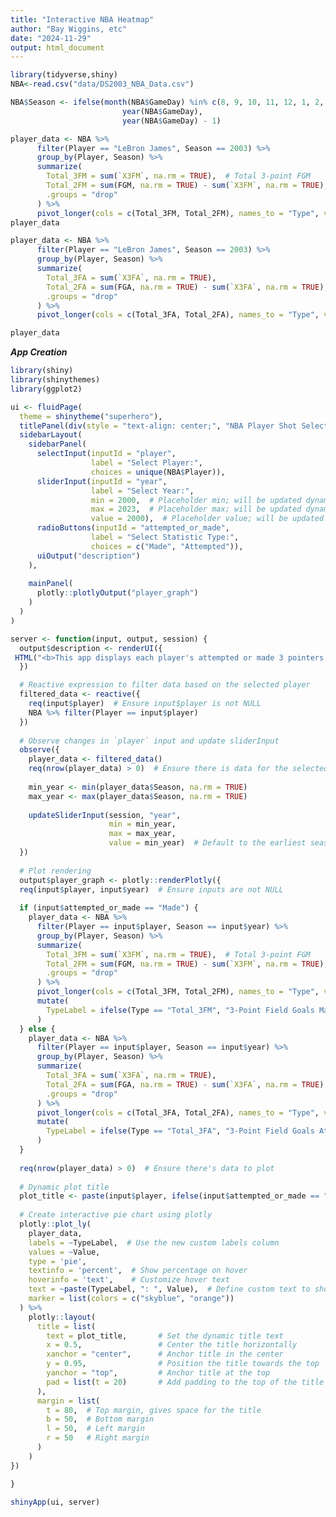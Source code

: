 ```yaml
---
title: "Interactive NBA Heatmap"
author: "Bay Wiggins, etc"
date: "2024-11-29"
output: html_document
---
```


```r
library(tidyverse,shiny)
NBA<-read.csv("data/DS2003_NBA_Data.csv")
```

```r
NBA$Season <- ifelse(month(NBA$GameDay) %in% c(8, 9, 10, 11, 12, 1, 2, 3, 4, 5, 6), 
                         year(NBA$GameDay), 
                         year(NBA$GameDay) - 1) 
```
```r
player_data <- NBA %>%
      filter(Player == "LeBron James", Season == 2003) %>%
      group_by(Player, Season) %>%
      summarize(
        Total_3FM = sum(`X3FM`, na.rm = TRUE),  # Total 3-point FGM
        Total_2FM = sum(FGM, na.rm = TRUE) - sum(`X3FM`, na.rm = TRUE),  # Total 2-point FGM
        .groups = "drop"
      ) %>%
      pivot_longer(cols = c(Total_3FM, Total_2FM), names_to = "Type", values_to = "Value")
player_data
```

```r
player_data <- NBA %>%
      filter(Player == "LeBron James", Season == 2003) %>%
      group_by(Player, Season) %>%
      summarize(
        Total_3FA = sum(`X3FA`, na.rm = TRUE), 
        Total_2FA = sum(FGA, na.rm = TRUE) - sum(`X3FA`, na.rm = TRUE), 
        .groups = "drop"
      ) %>%
      pivot_longer(cols = c(Total_3FA, Total_2FA), names_to = "Type", values_to = "Value")

player_data
```

***App Creation***

```r
library(shiny)
library(shinythemes)
library(ggplot2)

ui <- fluidPage(
  theme = shinytheme("superhero"),
  titlePanel(div(style = "text-align: center;", "NBA Player Shot Selection Over Time")),
  sidebarLayout(
    sidebarPanel(
      selectInput(inputId = "player", 
                  label = "Select Player:", 
                  choices = unique(NBA$Player)),
      sliderInput(inputId = "year", 
                  label = "Select Year:", 
                  min = 2000,  # Placeholder min; will be updated dynamically
                  max = 2023,  # Placeholder max; will be updated dynamically
                  value = 2000),  # Placeholder value; will be updated dynamically
      radioButtons(inputId = "attempted_or_made", 
                  label = "Select Statistic Type:", 
                  choices = c("Made", "Attempted")),
      uiOutput("description")
    ),
    
    mainPanel(
      plotly::plotlyOutput("player_graph")
    )
  )
)

server <- function(input, output, session) {
  output$description <- renderUI({
 HTML("<b>This app displays each player's attempted or made 3 pointers vs attempted or made 2 pointers by a full season that they were in the NBA.</b><div style='margin-top: 10px'>The data is based on the NBA player statistics from the regular season. Choose a player of interest and a type of shot (made, attempted) you are interested in, and see the player's shooting trends over time. Enjoy!</div>")
  })

  # Reactive expression to filter data based on the selected player
  filtered_data <- reactive({
    req(input$player)  # Ensure input$player is not NULL
    NBA %>% filter(Player == input$player)
  })
  
  # Observe changes in `player` input and update sliderInput
  observe({
    player_data <- filtered_data()
    req(nrow(player_data) > 0)  # Ensure there is data for the selected player
    
    min_year <- min(player_data$Season, na.rm = TRUE)
    max_year <- max(player_data$Season, na.rm = TRUE)
    
    updateSliderInput(session, "year",
                      min = min_year,
                      max = max_year,
                      value = min_year)  # Default to the earliest season
  })
  
  # Plot rendering
  output$player_graph <- plotly::renderPlotly({
  req(input$player, input$year)  # Ensure inputs are not NULL
  
  if (input$attempted_or_made == "Made") {
    player_data <- NBA %>%
      filter(Player == input$player, Season == input$year) %>%
      group_by(Player, Season) %>%
      summarize(
        Total_3FM = sum(`X3FM`, na.rm = TRUE),  # Total 3-point FGM
        Total_2FM = sum(FGM, na.rm = TRUE) - sum(`X3FM`, na.rm = TRUE),  # Total 2-point FGM
        .groups = "drop"
      ) %>%
      pivot_longer(cols = c(Total_3FM, Total_2FM), names_to = "Type", values_to = "Value") %>%
      mutate(
        TypeLabel = ifelse(Type == "Total_3FM", "3-Point Field Goals Made", "2-Point Field Goals Made")  # Custom labels
      )
  } else {
    player_data <- NBA %>%
      filter(Player == input$player, Season == input$year) %>%
      group_by(Player, Season) %>%
      summarize(
        Total_3FA = sum(`X3FA`, na.rm = TRUE), 
        Total_2FA = sum(FGA, na.rm = TRUE) - sum(`X3FA`, na.rm = TRUE), 
        .groups = "drop"
      ) %>%
      pivot_longer(cols = c(Total_3FA, Total_2FA), names_to = "Type", values_to = "Value") %>%
      mutate(
        TypeLabel = ifelse(Type == "Total_3FA", "3-Point Field Goals Attempted", "2-Point Field Goals Attempted")  # Custom labels
      )
  }
  
  req(nrow(player_data) > 0)  # Ensure there's data to plot
  
  # Dynamic plot title
  plot_title <- paste(input$player, ifelse(input$attempted_or_made == "Made", ": 3FM vs 2FM (", ": 3FA vs 2FA ("), input$year, " Season)", sep = "")
  
  # Create interactive pie chart using plotly
  plotly::plot_ly(
    player_data, 
    labels = ~TypeLabel,  # Use the new custom labels column
    values = ~Value, 
    type = 'pie', 
    textinfo = 'percent',  # Show percentage on hover
    hoverinfo = 'text',    # Customize hover text
    text = ~paste(TypeLabel, ": ", Value),  # Define custom text to show on hover
    marker = list(colors = c("skyblue", "orange"))
  ) %>%
    plotly::layout(
      title = list(
        text = plot_title,       # Set the dynamic title text
        x = 0.5,                 # Center the title horizontally
        xanchor = "center",      # Anchor title in the center
        y = 0.95,                # Position the title towards the top
        yanchor = "top",         # Anchor title at the top
        pad = list(t = 20)       # Add padding to the top of the title (20 px)
      ),
      margin = list(
        t = 80,  # Top margin, gives space for the title
        b = 50,  # Bottom margin
        l = 50,  # Left margin
        r = 50   # Right margin
      )
    )
})

}

shinyApp(ui, server)

```